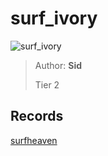 
# surf_ivory

![surf_ivory](https://raw.githubusercontent.com/Sayt123/SurfMapPics/Maps-and-bonuses/csgo/surf_ivory.jpg)

> Author: **Sid**
>
> Tier 2

## Records

[surfheaven](https://surfheaven.eu/map/surf_ivory)

